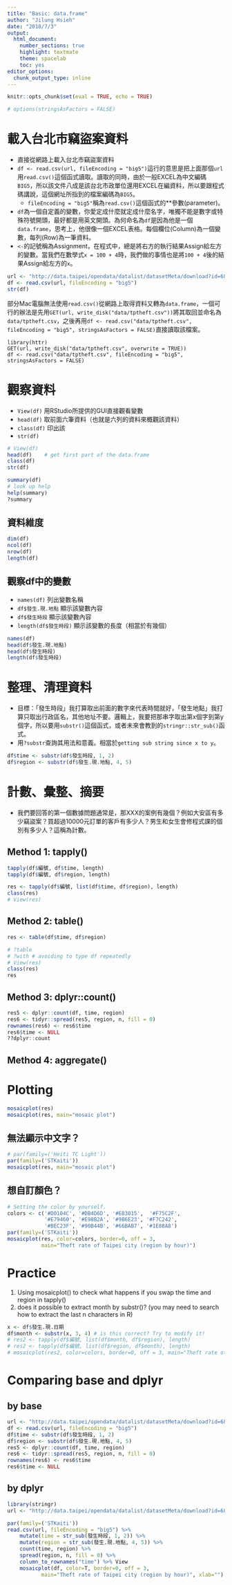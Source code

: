```yaml
---
title: "Basic: data.frame"
author: "Jilung Hsieh"
date: "2018/7/3"
output: 
  html_document: 
    number_sections: true
    highlight: textmate
    theme: spacelab
    toc: yes
editor_options: 
  chunk_output_type: inline
---
```


```r
knitr::opts_chunk$set(eval = TRUE, echo = TRUE)
```


```r
# options(stringsAsFactors = FALSE)
```



# 載入台北市竊盜案資料

* 直接從網路上載入台北市竊盜案資料
* `df <- read.csv(url, fileEncoding = "big5")`這行的意思是把上面那個`url`用`read.csv()`這個函式讀取。讀取的同時，由於一般EXCEL為中文編碼`BIG5`，所以該文件八成是該台北市政單位還用EXCEL在編資料，所以要跟程式碼講說，這個網址所指到的檔案編碼為`BIG5`。
    * `fileEncoding = "big5"`稱為`read.csv()`這個函式的**參數(parameter)。
* `df`為一個自定義的變數，你愛定成什麼就定成什麼名字，唯獨不能是數字或特殊符號開頭，最好都是用英文開頭。為何命名為`df`是因為他是一個`data.frame`，思考上，他很像一個EXCEL表格。每個欄位(Column)為一個變數，每列(Row)為一筆資料。
* `<-`的記號稱為Assignment，在程式中，總是將右方的執行結果Assign給左方的變數。當我們在數學式`x = 100 + 4`時，我們做的事情也是將`100 + 4`後的結果Assign給左方的`x`。

```r
url <- "http://data.taipei/opendata/datalist/datasetMeta/download?id=68785231-d6c5-47a1-b001-77eec70bec02&rid=34a4a431-f04d-474a-8e72-8d3f586db3df"
df <- read.csv(url, fileEncoding = "big5")
str(df)
```

部分Mac電腦無法使用`read.csv()`從網路上取得資料又轉為`data.frame`，一個可行的辦法是先用`GET(url, write_disk("data/tptheft.csv"))`將其取回並命名為`data/tptheft.csv`，之後再用`df <- read.csv("data/tptheft.csv", fileEncoding = "big5", stringsAsFactors = FALSE)`直接讀取該檔案。

```
library(httr)
GET(url, write_disk("data/tptheft.csv", overwrite = TRUE))
df <- read.csv("data/tptheft.csv", fileEncoding = "big5", stringsAsFactors = FALSE)
```




# 觀察資料

* `View(df)` 用RStudio所提供的GUI直接觀看變數
* `head(df)` 取前面六筆資料（也就是六列的資料來概觀該資料）
* `class(df)` 印出該
* `str(df)`

```r
# View(df)
head(df)	# get first part of the data.frame
class(df)
str(df)

summary(df)
# look up help
help(summary)
?summary

```



## 資料維度

```r
dim(df)
ncol(df)
nrow(df)
length(df)
```


## 觀察df中的變數

* `names(df)`  列出變數名稱
* `df$發生.現.地點` 顯示該變數內容
* `df$發生時段` 顯示該變數內容
* `length(df$發生時段)` 顯示該變數的長度（相當於有幾個）

```r
names(df)
head(df$發生.現.地點)
head(df$發生時段)
length(df$發生時段)
```




# 整理、清理資料

* 目標：「發生時段」我打算取出前面的數字來代表時間就好，「發生地點」我打算只取出行政區名，其他地址不要。邏輯上，我要把那串字取出第x個字到第y個字，所以要用`substr()`這個函式，或者未來會教到的`stringr::str_sub()`函式。
* 用`?substr`查詢其用法和意義。相當於`getting sub string since x to y`。

```r
df$time <- substr(df$發生時段, 1, 2)
df$region <- substr(df$發生.現.地點, 4, 5)
```


# 計數、彙整、摘要

* 我們要回答的第一個數據問題通常是，那XXX的案例有幾個？例如大安區有多少竊盜案？買超過10000元訂單的客戶有多少人？男生和女生會修程式課的個別有多少人？這稱為計數。


## Method 1: tapply()

```r
tapply(df$編號, df$time, length)
tapply(df$編號, df$region, length)
```

```r
res <- tapply(df$編號, list(df$time, df$region), length)
class(res)
# View(res)
```



## Method 2: table()

```r
res <- table(df$time, df$region)

# ?table
# ?with # avoiding to type df repeatedly
# View(res)
class(res)
res
```


## Method 3: dplyr::count()

```r
res5 <- dplyr::count(df, time, region)
res6 <- tidyr::spread(res5, region, n, fill = 0)
rownames(res6) <- res6$time
res6$time <- NULL
??dplyr::count
```


## Method 4: aggregate()



# Plotting

```r
mosaicplot(res)
mosaicplot(res, main="mosaic plot")
```

## 無法顯示中文字？
```r
# par(family=('Heiti TC Light'))
par(family=('STKaiti'))
mosaicplot(res, main="mosaic plot")
```

## 想自訂顏色？

```r
# Setting the color by yourself.
colors <- c('#D0104C', '#DB4D6D', '#E83015',  '#F75C2F',
            '#E79460', '#E98B2A', '#9B6E23', '#F7C242',
            '#BEC23F', '#90B44B', '#66BAB7', '#1E88A8')
par(family=('STKaiti'))
mosaicplot(res, color=colors, border=0, off = 3,
		   main="Theft rate of Taipei city (region by hour)")
```

# Practice

1. Using mosaicplot() to check what happens if you swap the time and region in tapply()
2. does it possible to extract month  by substr()? (you may need to search how to extract the last n characters in R)

```r
x <- df$發生.現.日期
df$month <- substr(x, 3, 4) # is this correct? Try to modify it!
# res2 <- tapply(df$編號, list(df$month, df$region), length)
# res2 <- tapply(df$編號, list(df$region, df$month), length)
# mosaicplot(res2, color=colors, border=0, off = 3, main="Theft rate of Taipei city (region by hour)")
```

# Comparing base and dplyr

## by base
```r
url <- "http://data.taipei/opendata/datalist/datasetMeta/download?id=68785231-d6c5-47a1-b001-77eec70bec02&rid=34a4a431-f04d-474a-8e72-8d3f586db3df"
df <- read.csv(url, fileEncoding = "big5")
df$time <- substr(df$發生時段, 1, 2)
df$region <- substr(df$發生.現.地點, 4, 5)
res5 <- dplyr::count(df, time, region)
res6 <- tidyr::spread(res5, region, n, fill = 0)
rownames(res6) <- res6$time
res6$time <- NULL
```

## by dplyr
```r
library(stringr)
url <- "http://data.taipei/opendata/datalist/datasetMeta/download?id=68785231-d6c5-47a1-b001-77eec70bec02&rid=34a4a431-f04d-474a-8e72-8d3f586db3df"

par(family=('STKaiti'))
read.csv(url, fileEncoding = "big5") %>%
    mutate(time = str_sub(發生時段, 1, 2)) %>%
    mutate(region = str_sub(發生.現.地點, 4, 5)) %>%
    count(time, region) %>%
    spread(region, n, fill = 0) %>%
    column_to_rownames("time") %>% View
    mosaicplot(df, color=T, border=0, off = 3,
		   main="Theft rate of Taipei city (region by hour)", xlab="")
```

